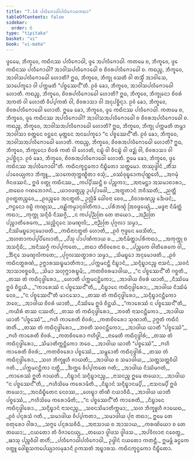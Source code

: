 ```yaml
---
title: "7.14 ᨸᩃᩥᨻᩮᩣᨵᩤᨸᩃᩥᨻᩮᩣᨵᨠᨳᩣ"
tableOfContents: false
sidebar:
  order: 6
type: "tipitaka"
basket: "vi"
book: "vi-maha"
---
```



<DynamicBreadcrumb />

<Division number="325" book="vi-maha">

<Paragraph number="1524" book="vi-maha">
ᨴ᩠ᩅᩮᨾᩮ, ᨽᩥᨠ᩠ᨡᩅᩮ, ᨠᨳᩥᨶᩔ ᨸᩃᩥᨻᩮᩣᨵᩤ, ᨴ᩠ᩅᩮ ᩋᨸᩃᩥᨻᩮᩣᨵᩤ. ᨠᨲᨾᩮ ᨧ, ᨽᩥᨠ᩠ᨡᩅᩮ, ᨴ᩠ᩅᩮ ᨠᨳᩥᨶᩔ ᨸᩃᩥᨻᩮᩣᨵᩤ? ᩋᩣᩅᩤᩈᨸᩃᩥᨻᩮᩣᨵᩮᩤ ᨧ ᨧᩦᩅᩁᨸᩃᩥᨻᩮᩣᨵᩮᩤ ᨧ. ᨠᨳᨬ᩠ᨧ, ᨽᩥᨠ᩠ᨡᩅᩮ, ᩋᩣᩅᩤᩈᨸᩃᩥᨻᩮᩣᨵᩮᩤ ᩉᩮᩣᨲᩥ? ᩍᨵ, ᨽᩥᨠ᩠ᨡᩅᩮ, ᨽᩥᨠ᩠ᨡᩩ ᩅᩈᨲᩥ ᩅᩤ ᨲᩈ᩠ᨾᩥᩴ ᩋᩣᩅᩤᩈᩮ, ᩈᩣᨸᩮᨠ᩠ᨡᩮᩣ ᩅᩤ ᨸᨠ᩠ᨠᨾᨲᩥ “ᨸᨧ᩠ᨧᩮᩔᨶ᩺”ᨲᩥ. ᩑᩅᩴ ᨡᩮᩣ, ᨽᩥᨠ᩠ᨡᩅᩮ, ᩋᩣᩅᩤᩈᨸᩃᩥᨻᩮᩣᨵᩮᩤ ᩉᩮᩣᨲᩥ. ᨠᨳᨬ᩠ᨧ, ᨽᩥᨠ᩠ᨡᩅᩮ, ᨧᩦᩅᩁᨸᩃᩥᨻᩮᩣᨵᩮᩤ ᩉᩮᩣᨲᩥ? ᩍᨵ, ᨽᩥᨠ᩠ᨡᩅᩮ, ᨽᩥᨠ᩠ᨡᩩᨶᩮᩣ ᨧᩦᩅᩁᩴ ᩋᨠᨲᩴ ᩅᩤ ᩉᩮᩣᨲᩥ ᩅᩥᨸ᩠ᨸᨠᨲᩴ ᩅᩤ, ᨧᩦᩅᩁᩣᩈᩣ ᩅᩤ ᩋᨶᩩᨸᨧ᩠ᨨᩥᨶ᩠ᨶᩣ. ᩑᩅᩴ ᨡᩮᩣ, ᨽᩥᨠ᩠ᨡᩅᩮ, ᨧᩦᩅᩁᨸᩃᩥᨻᩮᩣᨵᩮᩤ ᩉᩮᩣᨲᩥ. ᩍᨾᩮ ᨡᩮᩣ, ᨽᩥᨠ᩠ᨡᩅᩮ, ᨴ᩠ᩅᩮ ᨠᨳᩥᨶᩔ ᨸᩃᩥᨻᩮᩣᨵᩤ.
</Paragraph>

<Paragraph number="1525" book="vi-maha">
ᨠᨲᨾᩮ ᨧ, ᨽᩥᨠ᩠ᨡᩅᩮ, ᨴ᩠ᩅᩮ ᨠᨳᩥᨶᩔ ᩋᨸᩃᩥᨻᩮᩣᨵᩤ? ᩋᩣᩅᩤᩈᩋᨸᩃᩥᨻᩮᩣᨵᩮᩤ ᨧ ᨧᩦᩅᩁᩋᨸᩃᩥᨻᩮᩣᨵᩮᩤ ᨧ. ᨠᨳᨬ᩠ᨧ, ᨽᩥᨠ᩠ᨡᩅᩮ, ᩋᩣᩅᩤᩈᩋᨸᩃᩥᨻᩮᩣᨵᩮᩤ ᩉᩮᩣᨲᩥ? ᩍᨵ, ᨽᩥᨠ᩠ᨡᩅᩮ, ᨽᩥᨠ᩠ᨡᩩ ᨸᨠ᩠ᨠᨾᨲᩥ ᨲᨾ᩠ᩉᩣ ᩋᩣᩅᩤᩈᩣ ᨧᨲ᩠ᨲᩮᨶ ᩅᨶ᩠ᨲᩮᨶ ᨾᩩᨲ᩠ᨲᩮᨶ ᩋᨶᨸᩮᨠ᩠ᨡᩮᩣ “ᨶ ᨸᨧ᩠ᨧᩮᩔᨶ᩺”ᨲᩥ. ᩑᩅᩴ ᨡᩮᩣ, ᨽᩥᨠ᩠ᨡᩅᩮ, ᩋᩣᩅᩤᩈᩋᨸᩃᩥᨻᩮᩣᨵᩮᩤ ᩉᩮᩣᨲᩥ. ᨠᨳᨬ᩠ᨧ, ᨽᩥᨠ᩠ᨡᩅᩮ, ᨧᩦᩅᩁᩋᨸᩃᩥᨻᩮᩣᨵᩮᩤ ᩉᩮᩣᨲᩥ? ᩍᨵ, ᨽᩥᨠ᩠ᨡᩅᩮ, ᨽᩥᨠ᩠ᨡᩩᨶᩮᩣ ᨧᩦᩅᩁᩴ ᨠᨲᩴ ᩅᩤ ᩉᩮᩣᨲᩥ, ᨶᨭ᩠ᨮᩴ ᩅᩤ ᩅᩥᨶᨭ᩠ᨮᩴ ᩅᩤ ᨴᨯ᩠ᨰᩴ ᩅᩤ, ᨧᩦᩅᩁᩣᩈᩣ ᩅᩤ ᩏᨸᨧ᩠ᨨᩥᨶ᩠ᨶᩣ. ᩑᩅᩴ ᨡᩮᩣ, ᨽᩥᨠ᩠ᨡᩅᩮ, ᨧᩦᩅᩁᩋᨸᩃᩥᨻᩮᩣᨵᩮᩤ ᩉᩮᩣᨲᩥ. ᩍᨾᩮ ᨡᩮᩣ, ᨽᩥᨠ᩠ᨡᩅᩮ, ᨴ᩠ᩅᩮ ᨠᨳᩥᨶᩔ ᩋᨸᩃᩥᨻᩮᩣᨵᩤ”ᨲᩥ.

</Paragraph>
</Division>

<Paragraph number="1526" type="center" book="vi-maha">
ᨠᨳᩥᨶᨠ᩠ᨡᨶ᩠ᨵᨠᩮᩣ ᨶᩥᨭ᩠ᨮᩥᨲᩮᩣ ᩈᨲ᩠ᨲᨾᩮᩣ.



</Paragraph>

<Paragraph number="1527" type="center" book="vi-maha">
ᨲᩔᩩᨴ᩠ᨴᩤᨶᩴ


</Paragraph>

<Paragraph number="1528" type="verses" book="vi-maha">
_ᨲᩥᩴᩈ ᨸᩣᩅᩮᨿ᩠ᨿᨠᩣ ᨽᩥᨠ᩠ᨡᩪ,_  
_ᩈᩣᨠᩮᨲᩩᨠ᩠ᨠᨱ᩠ᨮᩥᨲᩣ ᩅᩈᩩᩴ;_  
_ᩅᩔᩴᩅᩩᨭ᩠ᨮᩮᩣᨠᨸᩩᨱ᩠ᨱᩮᩉᩥ,_  
_ᩋᨣᨾᩩᩴ ᨩᩥᨶᨴᩔᨶᩴ._  

</Paragraph>

<Paragraph number="1529" type="verses" book="vi-maha">
ᩍᨴᩴ ᩅᨲ᩠ᨳᩩ ᨠᨳᩥᨶᩔ,_  
_ᨠᨸ᩠ᨸᩥᩔᨶ᩠ᨲᩥ ᨧ ᨸᨬ᩠ᨧᨠᩣ;_  
_ᩋᨶᩣᨾᨶ᩠ᨲᩣ ᩋᩈᨾᩣᨧᩣᩁᩣ,_  
_ᨲᨳᩮᩅ ᨣᨱᨽᩮᩣᨩᨶᩴ._  

</Paragraph>

<Paragraph number="1530" type="verses" book="vi-maha">
_ᨿᩣᩅᨴᨲ᩠ᨳᨬ᩠ᨧ ᩏᨸ᩠ᨸᩣᨴᩮᩤ,_  
_ᩋᨲ᩠ᨳᨲᩣᨶᩴ ᨽᩅᩥᩔᨲᩥ;_  
_ᨬᨲ᩠ᨲᩥ ᩑᩅᨲ᩠ᨳᨲᨬ᩠ᨧᩮᩅ,_  
_ᩑᩅᨬ᩠ᨧᩮᩅ ᩋᨶᨲ᩠ᨳᨲᩴ._  

</Paragraph>

<Paragraph number="1531" type="verses" book="vi-maha">
ᩏᩃᩖᩥᨡᩥ ᨵᩮᩤᩅᨶᩣ ᨧᩮᩅ,_  
_ᩅᩥᨧᩣᩁᨱᨬ᩠ᨧ ᨨᩮᨴᨶᩴ;_  
_ᨻᨶ᩠ᨵᨶᩮᩣ ᩅᨭ᩠ᨭᩥ ᨠᨱ᩠ᨯᩩᩈ,_  
_ᨴᩊ᩠ᩉᩦᨠᨾ᩠ᨾᩣᨶᩩᩅᩤᨲᩥᨠᩣ._  

</Paragraph>

<Paragraph number="1532" type="verses" book="vi-maha">
_ᨸᩁᩥᨽᨱ᩠ᨯᩴ ᩒᩅᨴ᩠ᨵᩮᨿ᩠ᨿᩴ,_  
_ᨾᨴ᩠ᨴᨶᩣ ᨶᩥᨾᩥᨲ᩠ᨲᩴ ᨠᨳᩣ;_  
_ᨠᩩᨠ᩠ᨠᩩ ᩈᨶ᩠ᨶᩥᨵᩥ ᨶᩥᩔᨣ᩠ᨣᩥ,_  
_ᨶ ᨠᨸ᩠ᨸᨬ᩠ᨬᨲᩕ ᨲᩮ ᨲᨿᩮᩣ._  

</Paragraph>

<Paragraph number="1533" type="verses" book="vi-maha">
_ᩋᨬ᩠ᨬᨲᩕ ᨸᨬ᩠ᨧᩣᨲᩥᩁᩮᨠᩮ,_  
_ᩈᨬ᩠ᨨᩥᨶ᩠ᨶᩮᨶ ᩈᨾᨱ᩠ᨯᩃᩦ;_  
_ᨶᩣᨬ᩠ᨬᨲᩕ ᨸᩩᨣ᩠ᨣᩃᩣ ᩈᨾ᩠ᨾᩣ,_  
_ᨶᩥᩔᩦᨾᨭ᩠ᨮᩮᩣᨶᩩᨾᩮᩣᨴᨲᩥ._  

</Paragraph>

<Paragraph number="1534" type="verses" book="vi-maha">
_ᨠᨳᩥᨶᩣᨶᨲ᩠ᨳᨲᩴ ᩉᩮᩣᨲᩥ,_  
_ᩑᩅᩴ ᨻᩩᨴ᩠ᨵᩮᨶ ᨴᩮᩈᩥᨲᩴ;_  
_ᩋᩉᨲᩣᨠᨸ᩠ᨸᨸᩥᩃᩮᩣᨲᩥ,_  
_ᨸᩴᩈᩩ ᨸᩣᨸᨱᩥᨠᩣᨿ ᨧ._  

</Paragraph>

<Paragraph number="1535" type="verses" book="vi-maha">
_ᩋᨶᩥᨾᩥᨲ᩠ᨲᩣᨸᩁᩥᨠᨳᩣ,_  
_ᩋᨠᩩᨠ᩠ᨠᩩ ᨧ ᩋᩈᨶ᩠ᨶᩥᨵᩥ;_  
_ᩋᨶᩥᩔᨣ᩠ᨣᩥ ᨠᨸ᩠ᨸᨠᨲᩮ,_  
_ᨲᨳᩣ ᨲᩥᨧᩦᩅᩁᩮᨶ ᨧ._  

</Paragraph>

<Paragraph number="1536" type="verses" book="vi-maha">
_ᨸᨬ᩠ᨧᨠᩮ ᩅᩤᨲᩥᩁᩮᨠᩮ ᩅᩤ,_  
_ᨨᩥᨶ᩠ᨶᩮ ᩈᨾᨱ᩠ᨯᩃᩦᨠᨲᩮ;_  
_ᨸᩩᨣ᩠ᨣᩃᩔᨲ᩠ᨳᩣᩁᩣ ᩈᨾ᩠ᨾᩣ,_  
_ᩈᩦᨾᨭ᩠ᨮᩮᩣ ᩋᨶᩩᨾᩮᩣᨴᨲᩥ._  

</Paragraph>

<Paragraph number="1537" type="verses" book="vi-maha">
_ᩑᩅᩴ ᨠᨳᩥᨶᨲ᩠ᨳᩁᨱᩴ,_  
ᩏᨻ᩠ᨽᩣᩁᩔᨭ᩠ᨮᨾᩣᨲᩥᨠᩣ;_  
_ᨸᨠ᩠ᨠᨾᨶᨶ᩠ᨲᩥ ᨶᩥᨭ᩠ᨮᩣᨶᩴ,_  
_ᩈᨶ᩠ᨶᩥᨭ᩠ᨮᩣᨶᨬ᩠ᨧ ᨶᩣᩈᨶᩴ._  

</Paragraph>

<Paragraph number="1538" type="verses" book="vi-maha">
_ᩈᩅᨶᩴ ᩋᩣᩈᩣᩅᨧ᩠ᨨᩮᨴᩥ,_  
_ᩈᩦᨾᩣ ᩈᩉᩩᨻ᩠ᨽᩣᩁᨭ᩠ᨮᨾᩦ;_  
_ᨠᨲᨧᩦᩅᩁᨾᩣᨴᩤᨿ,_  
_“ᨶ ᨸᨧ᩠ᨧᩮᩔᨶ᩺”ᨲᩥ ᨣᨧ᩠ᨨᨲᩥ._  

</Paragraph>

<Paragraph number="1539" type="verses" book="vi-maha">
_ᨲᩔ ᨲᩴ ᨠᨳᩥᨶᩩᨴ᩠ᨵᩤᩁᩮᩣ,_  
_ᩉᩮᩣᨲᩥ ᨸᨠ᩠ᨠᨾᨶᨶ᩠ᨲᩥᨠᩮᩣ;_  
_ᩋᩣᨴᩤᨿ ᨧᩦᩅᩁᩴ ᨿᩣᨲᩥ,_  
_ᨶᩥᩔᩦᨾᩮ ᩍᨴᩴ ᨧᩥᨶ᩠ᨲᨿᩥ._  

</Paragraph>

<Paragraph number="1540" type="verses" book="vi-maha">
_“ᨠᩣᩁᩮᩔᩴ ᨶ ᨸᨧ᩠ᨧᩮᩔᨶ᩺”ᨲᩥ,_  
_ᨶᩥᨭ᩠ᨮᩣᨶᩮ ᨠᨳᩥᨶᩩᨴ᩠ᨵᩤᩁᩮᩣ;_  
_ᩋᩣᨴᩤᨿ ᨶᩥᩔᩦᨾᩴ ᨶᩮᩅ,_  
_“ᨶ ᨸᨧ᩠ᨧᩮᩔᨶ᩺”ᨲᩥ ᨾᩣᨶᩈᩮᩣ._  

</Paragraph>

<Paragraph number="1541" type="verses" book="vi-maha">
_ᨲᩔ ᨲᩴ ᨠᨳᩥᨶᩩᨴ᩠ᨵᩤᩁᩮᩣ,_  
_ᩈᨶ᩠ᨶᩥᨭ᩠ᨮᩣᨶᨶ᩠ᨲᩥᨠᩮᩣ ᨽᩅᩮ;_  
_ᩋᩣᨴᩤᨿ ᨧᩦᩅᩁᩴ ᨿᩣᨲᩥ,_  
_ᨶᩥᩔᩦᨾᩮ ᩍᨴᩴ ᨧᩥᨶ᩠ᨲᨿᩥ._  

</Paragraph>

<Paragraph number="1542" type="verses" book="vi-maha">
_“ᨠᩣᩁᩮᩔᩴ ᨶ ᨸᨧ᩠ᨧᩮᩔᨶ᩺”ᨲᩥ,_  
_ᨠᨿᩥᩁᩴ ᨲᩔ ᨶᩔᨲᩥ;_  
_ᨲᩔ ᨲᩴ ᨠᨳᩥᨶᩩᨴ᩠ᨵᩤᩁᩮᩣ,_  
_ᨽᩅᨲᩥ ᨶᩣᩈᨶᨶ᩠ᨲᩥᨠᩮᩣ._  

</Paragraph>

<Paragraph number="1543" type="verses" book="vi-maha">
_ᩋᩣᨴᩤᨿ ᨿᩣᨲᩥ “ᨸᨧ᩠ᨧᩮᩔᩴ”,_  
_ᨻᩉᩥ ᨠᩣᩁᩮᨲᩥ ᨧᩦᩅᩁᩴ;_  
_ᨠᨲᨧᩦᩅᩁᩮᩣ ᩈᩩᨱᩣᨲᩥ,_  
ᩏᨻ᩠ᨽᨲᩴ ᨠᨳᩥᨶᩴ ᨲᩉᩥᩴ._  

</Paragraph>

<Paragraph number="1544" type="verses" book="vi-maha">
_ᨲᩔ ᨲᩴ ᨠᨳᩥᨶᩩᨴ᩠ᨵᩤᩁᩮᩣ,_  
_ᨽᩅᨲᩥ ᩈᩅᨶᨶ᩠ᨲᩥᨠᩮᩣ;_  
_ᩋᩣᨴᩤᨿ ᨿᩣᨲᩥ “ᨸᨧ᩠ᨧᩮᩔᩴ”,_  
_ᨻᩉᩥ ᨠᩣᩁᩮᨲᩥ ᨧᩦᩅᩁᩴ._  

</Paragraph>

<Paragraph number="1545" type="verses" book="vi-maha">
_ᨠᨲᨧᩦᩅᩁᩮᩣ ᨻᩉᩥᨴ᩠ᨵᩤ,_  
_ᨶᩣᨾᩮᨲᩥ ᨠᨳᩥᨶᩩᨴ᩠ᨵᩤᩁᩴ;_  
_ᨲᩔ ᨲᩴ ᨠᨳᩥᨶᩩᨴ᩠ᨵᩤᩁᩮᩣ,_  
_ᩈᩦᨾᩣᨲᩥᨠ᩠ᨠᨶ᩠ᨲᩥᨠᩮᩣ ᨽᩅᩮ._  

</Paragraph>

<Paragraph number="1546" type="verses" book="vi-maha">
_ᩋᩣᨴᩤᨿ ᨿᩣᨲᩥ “ᨸᨧ᩠ᨧᩮᩔᩴ”,_  
_ᨻᩉᩥ ᨠᩣᩁᩮᨲᩥ ᨧᩦᩅᩁᩴ;_  
_ᨠᨲᨧᩦᩅᩁᩮᩣ ᨸᨧ᩠ᨧᩮᩔᩴ,_  
_ᩈᨾ᩠ᨽᩮᩣᨲᩥ ᨠᨳᩥᨶᩩᨴ᩠ᨵᩤᩁᩴ._  

</Paragraph>

<Paragraph number="1547" type="verses" book="vi-maha">
_ᨲᩔ ᨲᩴ ᨠᨳᩥᨶᩩᨴ᩠ᨵᩤᩁᩮᩣ,_  
_ᩈᩉ ᨽᩥᨠ᩠ᨡᩪᩉᩥ ᨩᩣᨿᨲᩥ;_  
_ᩋᩣᨴᩤᨿ ᨧ ᩈᨾᩣᨴᩤᨿ,_  
_ᩈᨲ᩠ᨲᩈᨲ᩠ᨲᩅᩥᨵᩤ ᨣᨲᩥ._  

</Paragraph>

<Paragraph number="1548" type="verses" book="vi-maha">
_ᨸᨠ᩠ᨠᨾᨶᨶ᩠ᨲᩥᨠᩣ ᨶᨲ᩠ᨳᩥ,_  
_ᨨᨠ᩠ᨠᩮ ᩅᩥᨸ᩠ᨸᨠᨲᩮ ᨣᨲᩥ;_  
_ᩋᩣᨴᩤᨿ ᨶᩥᩔᩦᨾᨣᨲᩴ,_  
_ᨠᩣᩁᩮᩔᩴ ᩍᨲᩥ ᨩᩣᨿᨲᩥ._  

</Paragraph>

<Paragraph number="1549" type="verses" book="vi-maha">
_ᨶᩥᨭ᩠ᨮᩣᨶᩴ ᩈᨶ᩠ᨶᩥᨭ᩠ᨮᩣᨶᨬ᩠ᨧ,_  
_ᨶᩣᩈᨶᨬ᩠ᨧ ᩍᨾᩮ ᨲᨿᩮᩣ;_  
_ᩋᩣᨴᩤᨿ “ᨶ ᨸᨧ᩠ᨧᩮᩔᨶ᩺”ᨲᩥ,_  
_ᨻᩉᩥᩈᩦᨾᩮ ᨠᩁᩮᩣᨾᩥᨲᩥ._  

</Paragraph>

<Paragraph number="1550" type="verses" book="vi-maha">
_ᨶᩥᨭ᩠ᨮᩣᨶᩴ ᩈᨶ᩠ᨶᩥᨭ᩠ᨮᩣᨶᨾ᩠ᨸᩥ,_  
_ᨶᩣᩈᨶᨾ᩠ᨸᩥ ᩍᨴᩴ ᨲᨿᩮᩣ;_  
_ᩋᨶᨵᩥᨭ᩠ᨮᩥᨲᩮᨶ ᨶᩮᩅᩔ,_  
_ᩉᩮᨭ᩠ᨮᩣ ᨲᩦᨱᩥ ᨶᨿᩣᩅᩥᨵᩥ._  

</Paragraph>

<Paragraph number="1551" type="verses" book="vi-maha">
_ᩋᩣᨴᩤᨿ ᨿᩣᨲᩥ ᨸᨧ᩠ᨧᩮᩔᩴ,_  
_ᨻᩉᩥᩈᩦᨾᩮ ᨠᩁᩮᩣᨾᩥᨲᩥ;_  
_“ᨶ ᨸᨧ᩠ᨧᩮᩔᨶ᩺”ᨲᩥ ᨠᩣᩁᩮᨲᩥ,_  
_ᨶᩥᨭ᩠ᨮᩣᨶᩮ ᨠᨳᩥᨶᩩᨴ᩠ᨵᩤᩁᩮᩣ._  

</Paragraph>

<Paragraph number="1552" type="verses" book="vi-maha">
_ᩈᨶ᩠ᨶᩥᨭ᩠ᨮᩣᨶᩴ ᨶᩣᩈᨶᨬ᩠ᨧ,_  
_ᩈᩅᨶᩈᩦᨾᩣᨲᩥᨠ᩠ᨠᨾᩣ;_  
_ᩈᩉ ᨽᩥᨠ᩠ᨡᩪᩉᩥ ᨩᩣᨿᩮᨳ,_  
_ᩑᩅᩴ ᨸᨶ᩠ᨶᩁᩈᩴ ᨣᨲᩥ._  

</Paragraph>

<Paragraph number="1553" type="verses" book="vi-maha">
_ᩈᨾᩣᨴᩤᨿ ᩅᩥᨸ᩠ᨸᨠᨲᩣ,_  
_ᩈᨾᩣᨴᩤᨿ ᨸᩩᨶᩣ ᨲᨳᩣ;_  
ᩍᨾᩮ ᨲᩮ ᨧᨲᩩᩁᩮᩣ ᩅᩤᩁᩣ,_  
_ᩈᨻ᩠ᨻᩮ ᨸᨶ᩠ᨶᩁᩈᩅᩥᨵᩥ._  

</Paragraph>

<Paragraph number="1554" type="verses" book="vi-maha">
_ᩋᨶᩣᩈᩣᨿ ᨧ ᩋᩣᩈᩣᨿ,_  
_ᨠᩁᨱᩦᨿᩮᩣ ᨧ ᨲᩮ ᨲᨿᩮᩣ;_  
_ᨶᨿᨲᩮᩣ ᨲᩴ ᩅᩥᨩᩣᨶᩮᨿ᩠ᨿ,_  
_ᨲᨿᩮᩣ ᨴ᩠ᩅᩤᨴᩈ ᨴ᩠ᩅᩤᨴᩈ._  

</Paragraph>

<Paragraph number="1555" type="verses" book="vi-maha">
_ᩋᨸᩅᩥᩃᩣᨶᩣ ᨶᩅᩮᨲ᩠ᨳ,_  
_ᨹᩣᩈᩩ ᨸᨬ᩠ᨧᩅᩥᨵᩤ ᨲᩉᩥᩴ;_  
_ᨸᩃᩥᨻᩮᩣᨵᩤᨸᩃᩥᨻᩮᩣᨵᩤ,_  
ᩏᨴ᩠ᨴᩤᨶᩴ ᨶᨿᨲᩮᩣ ᨠᨲᨶ᩠ᨲᩥ._  

</Paragraph>

<Paragraph number="1556" type="center" book="vi-maha">
ᩍᨾᨾ᩠ᩉᩥ ᨡᨶ᩠ᨵᨠᩮ ᩅᨲ᩠ᨳᩪ ᨴᩮᩤᩊᩈᨠᨸᩮᨿ᩠ᨿᩣᩃᨾᩩᨡᩣᨶᩥ ᩑᨠᩈᨲᩴ ᩋᨭ᩠ᨮᩣᩁᩈ.

</Paragraph>

<Paragraph number="1557" type="center" book="vi-maha">
ᨠᨳᩥᨶᨠ᩠ᨡᨶ᩠ᨵᨠᩮᩣ ᨶᩥᨭ᩠ᨮᩥᨲᩮᩣ.
</Paragraph>